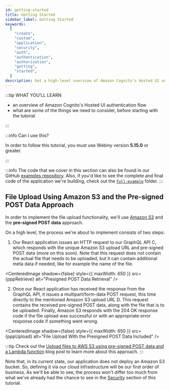 ```yaml
---
id: getting-started
title: Getting Started
sidebar_label: Getting Started
keywords:
  [
    "create",
    "custom",
    "application",
    "security",
    "auth",
    "authentication",
    "authorization",
    "getting",
    "started",
  ]
description: Get a high-level overview of Amazon Cognito's Hosted UI authentication flow.
---
```



:::tip WHAT YOU’LL LEARN

- an overview of Amazon Cognito's Hosted UI authentication flow
- what are some of the things we need to consider, before starting with the tutorial

:::

:::info Can I use this?

In order to follow this tutorial, you must use Webiny version **5.15.0** or greater.

:::

:::info
The code that we cover in this section can also be found in our GitHub [examples repository](https://github.com/webiny/webiny-examples/tree/master/create-custom-application/05-security/02-getting-started). Also, if you'd like to see the complete and final code of the application we're building, check out the [`full-example`](https://github.com/webiny/webiny-examples/tree/master/create-custom-application/full-example) folder.
:::

## File Upload Using Amazon S3 and the Pre-signed POST Data Approach

In order to implement the file upload functionality, we'll use [Amazon S3](https://aws.amazon.com/s3/) and the **pre-signed POST data** approach.

On a high level, the process we're about to implement consists of two steps:

1. Our React application issues an HTTP request to our GraphQL API <diagram-letter>C</diagram-letter>, which responds with the unique Amazon S3 upload URL and pre-signed POST data (more on this soon). Note that this request does not contain the actual file that needs to be uploaded, but it can contain additional meta data if needed, like for example the name of the file.

<CenteredImage
  shadow={false}
  style={{ maxWidth: 650 }}
  src={pppRetrieve}
  alt="Presigned POST Data Retrieval"
/>

2. Once our React application has received the response from the GraphQL API, it issues a multipart/form-data POST request, this time directly to the mentioned Amazon S3 upload URL <diagram-letter>D</diagram-letter>. This request contains the received pre-signed POST data, along with the file that is to be uploaded. Finally, Amazon S3 responds with the 204 OK response code if the file upload was successful or with an appropriate error response code if something went wrong.

<CenteredImage
  shadow={false}
  style={{ maxWidth: 650 }}
  src={pppUpload}
  alt="File Upload With the Presigned POST Data Included"
/>

:::tip
Check out the [Upload files to AWS S3 using pre-signed POST data and a Lambda function](https://www.webiny.com/blog/upload-files-to-aws-s3-using-pre-signed-post-data-and-a-lambda-function-7a9fb06d56c1?source=post_page-----7a9fb06d56c1----------------------) blog post to learn more about this approach.
:::

Note that, in its current state, our application does not deploy an Amazon S3 bucket. So, defining it via our cloud infrastructure will be our first order of business. As we'll be able to see, the process won't differ too much from what we've already had the chance to see in the [Security](/docs/tutorials/create-custom-application/security/introduction) section of this tutorial.
